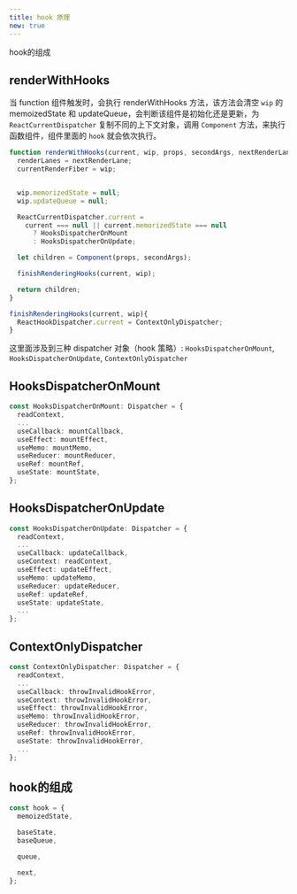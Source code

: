 ```yaml
---
title: hook 原理
new: true
---
```


hook的组成

## renderWithHooks

当 function 组件触发时，会执行 renderWithHooks 方法，该方法会清空 `wip` 的 memoizedState 和 updateQueue，会判断该组件是初始化还是更新，为 `ReactCurrentDispatcher` 复制不同的上下文对象，调用 `Component` 方法，来执行函数组件，组件里面的 `hook` 就会依次执行。

```js
function renderWithHooks(current, wip, props, secondArgs, nextRenderLanes) {
  renderLanes = nextRenderLane;
  currentRenderFiber = wip;


  wip.memorizedState = null;
  wip.updateQueue = null;

  ReactCurrentDispatcher.current =
    current === null || current.memorizedState === null
      ? HooksDispatcherOnMount
      : HooksDispatcherOnUpdate;

  let children = Component(props, secondArgs);

  finishRenderingHooks(current, wip);

  return children;
}

finishRenderingHooks(current, wip){
  ReactHookDispatcher.current = ContextOnlyDispatcher;
}
```

这里面涉及到三种 dispatcher 对象（hook 策略）: `HooksDispatcherOnMount`, `HooksDispatcherOnUpdate`, `ContextOnlyDispatcher`

## HooksDispatcherOnMount

```ts
const HooksDispatcherOnMount: Dispatcher = {
  readContext,
  ...
  useCallback: mountCallback,
  useEffect: mountEffect,
  useMemo: mountMemo,
  useReducer: mountReducer,
  useRef: mountRef,
  useState: mountState,
};
```

## HooksDispatcherOnUpdate

```ts
const HooksDispatcherOnUpdate: Dispatcher = {
  readContext,
  ...
  useCallback: updateCallback,
  useContext: readContext,
  useEffect: updateEffect,
  useMemo: updateMemo,
  useReducer: updateReducer,
  useRef: updateRef,
  useState: updateState,
  ...
};
```

## ContextOnlyDispatcher

```ts
const ContextOnlyDispatcher: Dispatcher = {
  readContext,
  ...
  useCallback: throwInvalidHookError,
  useContext: throwInvalidHookError,
  useEffect: throwInvalidHookError,
  useMemo: throwInvalidHookError,
  useReducer: throwInvalidHookError,
  useRef: throwInvalidHookError,
  useState: throwInvalidHookError,
  ...
};
```

## hook的组成

```js
const hook = {
  memoizedState,

  baseState,
  baseQueue,

  queue,

  next,
};
```
